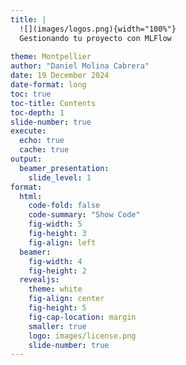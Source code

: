 ```yaml
---
title: |
  ![](images/logos.png){width="100%"}  
  Gestionando tu proyecto con MLFlow
	
theme: Montpellier
author: "Daniel Molina Cabrera"
date: 19 December 2024 
date-format: long
toc: true
toc-title: Contents
toc-depth: 1
slide-number: true
execute:
  echo: true
  cache: true
output:
  beamer_presentation:
    slide_level: 1
format:
  html:
    code-fold: false
    code-summary: "Show Code"
    fig-width: 5
    fig-height: 3
    fig-align: left
  beamer:
    fig-width: 4
    fig-height: 2
  revealjs:
    theme: white
    fig-align: center
    fig-height: 5
    fig-cap-location: margin
    smaller: true
    logo: images/license.png
    slide-number: true
---
```


